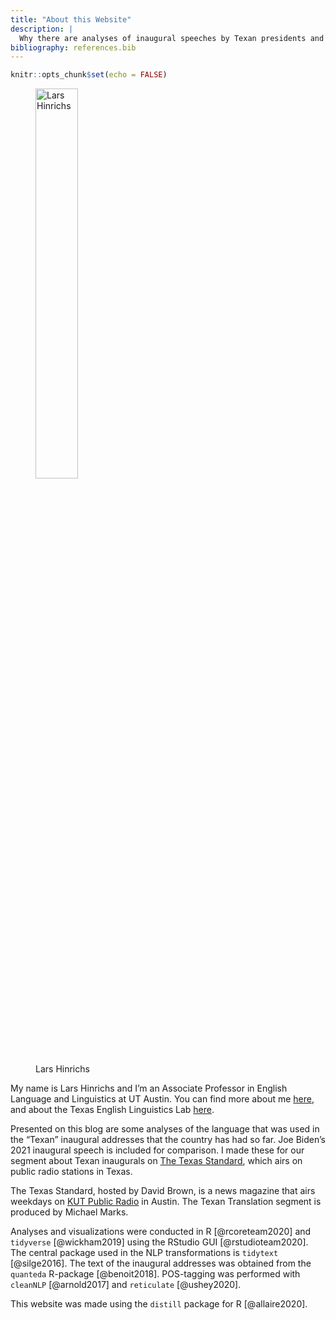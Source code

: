 ```yaml
---
title: "About this Website"
description: |
  Why there are analyses of inaugural speeches by Texan presidents and Biden on this page... and some acknowledgements.
bibliography: references.bib
---
```


```r
knitr::opts_chunk$set(echo = FALSE)
```

![Lars Hinrichs](https://mediad.publicbroadcasting.net/p/wamc/files/styles/large/public/201312/lars_hinrichs.jpg){width="40%"}

My name is Lars Hinrichs and I'm an Associate Professor in English Language and Linguistics at UT Austin. You can find more about me [here](http://larshinrichs.site), and about the Texas English Linguistics Lab [here](www.texasenglish.org).

Presented on this blog are some analyses of the language that was used in the "Texan" inaugural addresses that the country has had so far. Joe Biden's 2021 inaugural speech is included for comparison. I made these for our segment about Texan inaugurals on [The Texas Standard](https://www.texasstandard.org/stories/categories/texan-translation/), which airs on public radio stations in Texas.

<aside>

The Texas Standard, hosted by David Brown, is a news magazine that airs weekdays on [KUT Public Radio](www.kut.org) in Austin. The Texan Translation segment is produced by Michael Marks.

</aside>

Analyses and visualizations were conducted in R [@rcoreteam2020] and `tidyverse` [@wickham2019] using the RStudio GUI [@rstudioteam2020]. The central package used in the NLP transformations is `tidytext` [@silge2016]. The text of the inaugural addresses was obtained from the `quanteda` R-package [@benoit2018]. POS-tagging was performed with `cleanNLP` [@arnold2017] and `reticulate` [@ushey2020].

This website was made using the `distill` package for R [@allaire2020].
